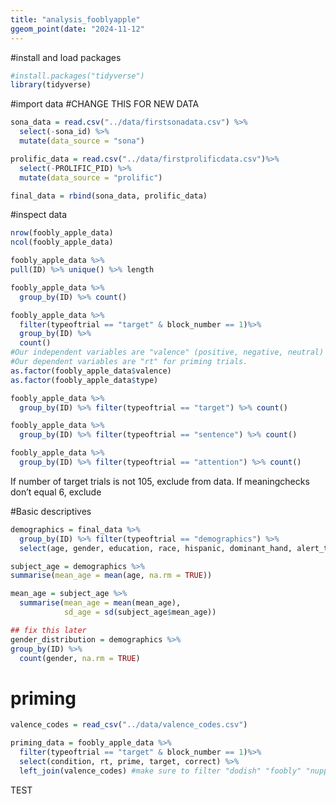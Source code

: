 ```yaml
---
title: "analysis_fooblyapple"
ggeom_point(date: "2024-11-12"
---
```

#install and load packages
```r
#install.packages("tidyverse")
library(tidyverse)
```
#import data
#CHANGE THIS FOR NEW DATA
```r
sona_data = read.csv("../data/firstsonadata.csv") %>%
  select(-sona_id) %>% 
  mutate(data_source = "sona")

prolific_data = read.csv("../data/firstprolificdata.csv")%>%
  select(-PROLIFIC_PID) %>% 
  mutate(data_source = "prolific")

final_data = rbind(sona_data, prolific_data)

```
#inspect data
```r
nrow(foobly_apple_data)
ncol(foobly_apple_data)

foobly_apple_data %>%
pull(ID) %>% unique() %>% length

foobly_apple_data %>%
  group_by(ID) %>% count()

foobly_apple_data %>% 
  filter(typeoftrial == "target" & block_number == 1)%>%
  group_by(ID) %>%
  count()
#Our independent variables are "valence" (positive, negative, neutral) and "type" (novel or familiar).
#Our dependent variables are "rt" for priming trials.
as.factor(foobly_apple_data$valence)
as.factor(foobly_apple_data$type)

foobly_apple_data %>%
  group_by(ID) %>% filter(typeoftrial == "target") %>% count()

foobly_apple_data %>%
  group_by(ID) %>% filter(typeoftrial == "sentence") %>% count() 

foobly_apple_data %>%
  group_by(ID) %>% filter(typeoftrial == "attention") %>% count() 

```
If number of target trials is not 105, exclude from data. If meaningchecks don't equal 6, exclude

#Basic descriptives
```r
demographics = final_data %>%
  group_by(ID) %>% filter(typeoftrial == "demographics") %>%
  select(age, gender, education, race, hispanic, dominant_hand, alert_time, english)

subject_age = demographics %>%
summarise(mean_age = mean(age, na.rm = TRUE))

mean_age = subject_age %>%
  summarise(mean_age = mean(mean_age), 
            sd_age = sd(subject_age$mean_age))

## fix this later
gender_distribution = demographics %>%
group_by(ID) %>%
  count(gender, na.rm = TRUE)

```

# priming

```r
valence_codes = read_csv("../data/valence_codes.csv")

priming_data = foobly_apple_data %>% 
  filter(typeoftrial == "target" & block_number == 1)%>%
  select(condition, rt, prime, target, correct) %>%
  left_join(valence_codes) #make sure to filter "dodish" "foobly" "nuppical" "mipp"
```

TEST

